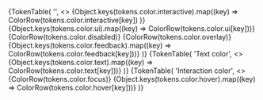 
<PageSection title="Alias colors" isHeader>
  {TokenTable(
    '',
    <>
      <ColorHead />
      <tbody>
        {Object.keys(tokens.color.interactive).map((key) =>
          ColorRow(tokens.color.interactive[key])
        )}
        {Object.keys(tokens.color.ui).map((key) => ColorRow(tokens.color.ui[key]))}
        {ColorRow(tokens.color.disabled)}
        {ColorRow(tokens.color.overlay)}
        {Object.keys(tokens.color.feedback).map((key) => ColorRow(tokens.color.feedback[key]))}
      </tbody>
    </>
  )}
  {TokenTable(
    'Text color',
    <>
      <ColorHead />
      <tbody>{Object.keys(tokens.color.text).map((key) => ColorRow(tokens.color.text[key]))}</tbody>
    </>
  )}
  {TokenTable(
    'Interaction color',
    <>
      <ColorHead />
      <tbody>
        {ColorRow(tokens.color.focus)}
        {Object.keys(tokens.color.hover).map((key) => ColorRow(tokens.color.hover[key]))}
      </tbody>
    </>
  )}
</PageSection>
